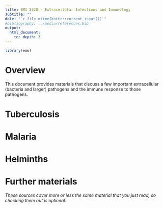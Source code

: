 ```yaml
---
title: SMI 2020 - Extracellular Infections and Immunology
subtitle: ""
date: "`r file.mtime(knitr::current_input())`"
#bibliography: ../media/references.bib
output: 
  html_document:
    toc_depth: 3
---
```


```r
library(emo)
```


# Overview
This document provides materials that discuss a few important extracellular (bacteria and larger) pathogens and the immune response to those pathogens.



# Tuberculosis


# Malaria


# Helminths




# Further materials

_These sources cover more or less the same material that you just read, so checking them out is optional._



